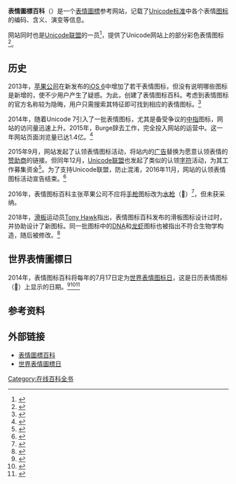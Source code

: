 {{NoteTA
|T=zh-cn:表情图标百科; zh-tw:表情圖示百科; zh-hk:表情圖標百科;
|1=zh-cn:图标; zh-tw:圖示; zh-hk:圖標;
}}
{{Infobox website
|name                 = Emojipedia<br /><small>表情圖標百科</small>
|logo                 =
|logo_alt             =
|logocaption          =
|screenshot           = Emojipedia web screenshot (June 15, 2016).png
|collapsible          =
|collapsetext         =
|caption              = 表情圖標“🐦”条目的网页截图
|url                  = {{Official website}}
|slogan               =
|commercial           =
|type                 =
|registration         = 否
|language             = 英语
|num_users            =
|content_license      =
|programming language =
|owner                =
|author               = {{tsl|en|Jeremy Burge}}<ref>{{cite web|author=Andrew Griffin|title=Meet the man whose life's work is cataloguing emoji|url=https://www.independent.co.uk/life-style/gadgets-and-tech/news/emojipedia-emoji-jeremy-burge-world-emoji-day-what-do-emoji-mean-a7141261.html|date=2018-07-17|accessdate=2018-08-27|publisher=[[The_Independent|The Independent]]|archive-date=2018-12-25|archive-url=https://web.archive.org/web/20181225212440/https://www.independent.co.uk/life-style/gadgets-and-tech/news/emojipedia-emoji-jeremy-burge-world-emoji-day-what-do-emoji-mean-a7141261.html|dead-url=no}}</ref>
|editor               =
|launch_date          = {{Start date and age|2013}}<ref>{{cite news|author=Todd Van Luling|title=Why We Never Got Those 250 New Emoji We Were Promised|url=https://www.huffingtonpost.com/2014/11/18/new-emoji_n_6134280.html|date=2017-12-06|accessdate=2018-08-27|publisher=[[The_Huffington_Post|The Huffington Post]]|archive-date=2016-08-31|archive-url=https://web.archive.org/web/20160831060753/http://www.huffingtonpost.com/2014/11/18/new-emoji_n_6134280.html|dead-url=no}}</ref>
|revenue              =
|alexa                = {{increase}} 1,759（{{as of|2018|8|28|alt=2018年8月}}）<ref>{{cite web |url=https://www.alexa.com/siteinfo/emojipedia.org |title=emojipedia.org Site Overview |publisher=[[Alexa_Internet|Alexa Internet]] |accessdate=2018-08-28 |archive-date=2018-07-10 |archive-url=https://web.archive.org/web/20180710123252/https://www.alexa.com/siteinfo/emojipedia.org |dead-url=no }}</ref>
|ip                   =
|current_status       =活跃
|footnotes            =
}}
'''表情圖標百科'''（{{lang-en|Emojipedia}}）是一个[[表情圖標|表情圖標]]参考网站，记载了[[Unicode标准|Unicode标准]]中各个表情[[图标|图标]]的编码、含义、演变等信息。

网站同时也是[[Unicode联盟|Unicode联盟]]的一员<ref>{{cite web|title=The Unicode Consortium Members|url=https://www.unicode.org/consortium/members.html|publisher=The Unicode Consortium|accessdate=2018-08-27|archive-date=2017-12-05|archive-url=https://web.archive.org/web/20171205185034/http://www.unicode.org/consortium/members.html|dead-url=no}}</ref>，提供了Unicode网站上的部分彩色表情图标<ref>{{cite web|title=Emoji Images and Rights|url=https://www.unicode.org/emoji/images.html|publisher=The Unicode Consortium|accessdate=2018-08-27|archive-date=2021-04-27|archive-url=https://web.archive.org/web/20210427040116/http://www.unicode.org/emoji/images.html|dead-url=no}}</ref>。

==历史==
2013年，[[苹果公司|苹果公司]]在新发布的[[iOS_6|iOS 6]]中增加了若干表情图标，但没有说明哪些图标是新增的，使不少用户产生了疑惑。为此，{{tsl|en|Jeremy Burge}}创建了表情图标百科。考虑到表情图标的官方名称较为隐晦，用户只需搜索其特征即可找到相应的表情图标。<ref>{{cite news|author=Victoria Ibitoye|title=Novel search engine acts as a ‘Wikipedia for emojis’|newspaper=Hackney Gazette|date=2016-03-31|page=12}}</ref>

2014年，随着Unicode 7引入了一批表情图标，尤其是备受争议的[[豎中指|中指]]图标，网站的访问量迅速上升。2015年，Burge辞去工作，完全投入网站的运营中。这一年网站页面浏览量已达1.4亿。<ref>{{cite web|author=Rob Price|title=This 31-year-old Australian accidentally built a huge empire by cataloging all the world's emojis|url=http://uk.businessinsider.com/emojipedia-jeremy-burge-emoji-encyclopedia-profile-2016-1|date=2016-01-17|accessdate=2018-08-28|publisher=[[Business_Insider|Business Insider]]|archive-date=2016-01-29|archive-url=https://web.archive.org/web/20160129010513/http://uk.businessinsider.com/emojipedia-jeremy-burge-emoji-encyclopedia-profile-2016-1|dead-url=no}}</ref>

2015年9月，网站发起了认领表情图标活动，将站内的[[广告|广告]]替换为愿意认领表情的[[赞助商|赞助商]]的链接。但同年12月，[[Unicode联盟|Unicode联盟]]也发起了类似的认领[[字符|字符]]活动，为其工作募集资金<ref>{{cite web|title=Unicode Launches Adopt-a-Character Campaign to Support the World’s “Digitally Disadvantaged” Living Languages|url=http://blog.unicode.org/2015/12/unicode-launches-adopt-character.html|publisher=The Unicode Consortium|date=2015-12-16|accessdate=2018-08-28|archive-date=2021-01-22|archive-url=https://web.archive.org/web/20210122192853/http://blog.unicode.org/2015/12/unicode-launches-adopt-character.html|dead-url=no}}</ref>。为了支持Unicode联盟，防止混淆，2016年11月，网站的认领表情图标活动宣告结束。<ref>{{cite web|title=Adopt Your Emoji At Unicode|url=https://blog.emojipedia.org/adopt-your-emoji-at-unicode/|publisher=Emojipedia|date=2016-11-14|accessdate=2018-08-28|archive-date=2021-04-29|archive-url=https://web.archive.org/web/20210429224215/https://blog.emojipedia.org/adopt-your-emoji-at-unicode/|dead-url=no}}</ref>

2016年，表情图标百科主张苹果公司不应将[[手枪|手枪]]图标改为[[水枪|水枪]]（🔫）<ref>{{cite web|author=Chris Baraniuk|title=Apple urged to rethink gun emoji change|url=https://www.bbc.com/news/technology-36985359|publisher=[[BBC|BBC]]|date=2016-08-05|accessdate=2018-08-27|archive-date=2020-11-11|archive-url=https://web.archive.org/web/20201111184059/https://www.bbc.com/news/technology-36985359|dead-url=no}}</ref>，但未获采纳。

2018年，[[滑板|滑板]]运动员[[Tony_Hawk|Tony Hawk]]指出，表情图标百科发布的滑板图标设计过时，并协助设计了新图标。同一批图标中的[[DNA|DNA]]和[[龙虾|龙虾]]图标也被指出不符合生物学构造，随后被修改。<ref>{{cite web|title=Skateboard, DNA and Lobster Updated|url=https://blog.emojipedia.org/skateboard-dna-and-lobster-updated/|publisher=Emojipedia|date=2018-02-19|accessdate=2018-08-28|archive-date=2021-04-12|archive-url=https://web.archive.org/web/20210412121929/https://blog.emojipedia.org/skateboard-dna-and-lobster-updated/|dead-url=no}}</ref>

==世界表情圖標日==
{{main|世界表情图标日}}
2014年，表情图标百科将每年的7月17日定为[[世界表情图标日|世界表情图标日]]，这是日历表情图标（📅）上显示的日期。<ref>{{cite news|author=Emma O'Neill Deighan|title=It’s World Emoji Day, how will you celebrate?|url=https://www.belfastlive.co.uk/incoming/its-world-emoji-day-how-9680218|date=2015-07-17|accessdate=2018-08-27|publisher=Belfast Live|archive-date=2020-11-02|archive-url=https://web.archive.org/web/20201102191359/https://www.belfastlive.co.uk/incoming/its-world-emoji-day-how-9680218|dead-url=no}}</ref><ref>{{cite news|author=Amanda Schupak|title=Could you use these new emoji in a sentence?|url=https://www.cbsnews.com/news/could-you-use-these-new-emoji-in-a-sentence/|date=2015-07-17|accessdate=2018-08-27|publisher=[[CBS_News|CBS News]]|archive-date=2019-12-01|archive-url=https://web.archive.org/web/20191201054758/https://www.cbsnews.com/news/could-you-use-these-new-emoji-in-a-sentence/|dead-url=no}}</ref><ref>{{cite news|author=Kathryn Varn|title=Letting Our Emojis Get in the Way|url=https://www.nytimes.com/2015/07/18/nytnow/letting-our-emojis-get-in-the-way.html|date=2015-07-17|accessdate=2018-08-27|publisher=[[The_New_York_Times|The New York Times]]|archive-date=2021-03-08|archive-url=https://web.archive.org/web/20210308140250/https://www.nytimes.com/2015/07/18/nytnow/letting-our-emojis-get-in-the-way.html|dead-url=no}}</ref>

==参考资料==
{{reflist}}

== 外部链接 ==
* [https://emojipedia.org/ 表情圖標百科] {{Wayback|url=https://emojipedia.org/ |date=20170106065848 }}
* [https://worldemojiday.com/ 世界表情圖標日] {{Wayback|url=https://worldemojiday.com/ |date=20210416112830 }}

{{Emoji}}

[[Category:在线百科全书|Category:在线百科全书]]